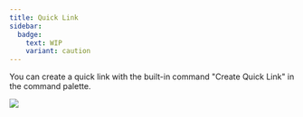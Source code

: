 ```yaml
---
title: Quick Link
sidebar:
  badge:
    text: WIP
    variant: caution
---
```


You can create a quick link with the built-in command "Create Quick Link" in the command palette.

![](../../../../assets/demo/quick-link-form.png)

